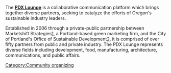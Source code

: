 The '''[http://www.pdxlounge.com PDX Lounge]''' is a collaborative communication platform which brings together diverse partners, seeking to catalyze the efforts of Oregon's sustainable industry leaders. 

Established in 2006 through a private-public partnership between Marketshift Strategies[http://www.marketshiftstrategies.com], a Portland-based green marketing firm, and the City of Portland's Office of Sustainable Development[http://www.portlandonline.com/osd/], it is comprised of over fifty partners from public and private industry.  The PDX Lounge represents diverse fields including development, food, manufacturing, architecture, communications, and public affairs.

[[Category:Community organizing]]